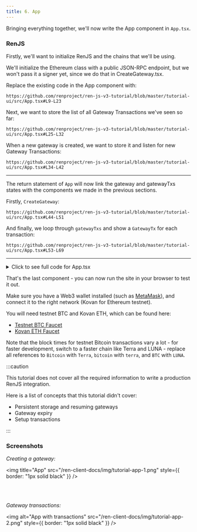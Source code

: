```yaml
---
title: 6. App
---
```



<DocTag type={DocType.Tutorial} />

Bringing everything together, we'll now write the App component in `App.tsx`.

### RenJS

Firstly, we'll want to initialize RenJS and the chains that we'll be using.

We'll initialize the Ethereum class with a public JSON-RPC endpoint, but we won't pass it a signer yet, since we do that in CreateGateway.tsx.

Replace the existing code in the App component with:

```tsx reference title=""
https://github.com/renproject/ren-js-v3-tutorial/blob/master/tutorial-ui/src/App.tsx#L9-L23
```

Next, we want to store the list of all Gateway Transactions we've seen so far:

```tsx reference title=""
https://github.com/renproject/ren-js-v3-tutorial/blob/master/tutorial-ui/src/App.tsx#L25-L32
```

When a new gateway is created, we want to store it and listen for new Gateway Transactions:

```tsx reference title=""
https://github.com/renproject/ren-js-v3-tutorial/blob/master/tutorial-ui/src/App.tsx#L34-L42
```

---

The return statement of `App` will now link the gateway and gatewayTxs states with the components we made in the previous sections.

Firstly, `CreateGateway`:

```tsx reference title=""
https://github.com/renproject/ren-js-v3-tutorial/blob/master/tutorial-ui/src/App.tsx#L44-L51
```

And finally, we loop through `gatewayTxs` and show a `GatewayTx` for each transaction:

```tsx reference title=""
https://github.com/renproject/ren-js-v3-tutorial/blob/master/tutorial-ui/src/App.tsx#L53-L69
```

---

<details><summary>Click to see full code for App.tsx</summary>

```tsx reference link title="App.tsx"
https://github.com/renproject/ren-js-v3-tutorial/blob/master/tutorial-ui/src/App.tsx
```

</details>

That's the last component - you can now run the site in your browser to test it out.

Make sure you have a Web3 wallet installed (such as [MetaMask](https://metamask.io/)), and connect it to the right network (Kovan for Ethereum testnet).

You will need testnet BTC and Kovan ETH, which can be found here:

-   [Testnet BTC Faucet](https://testnet-faucet.mempool.co)
-   [Kovan ETH Faucet](https://github.com/kovan-testnet/faucet)

Note that the block times for testnet Bitcoin transactions vary a lot - for faster development, switch to a faster chain like Terra and LUNA - replace all references to `Bitcoin` with `Terra`, `bitcoin` with `terra`, and `BTC` with `LUNA`.

:::caution

This tutorial does not cover all the required information to write a production RenJS integration.

Here is a list of concepts that this tutorial didn't cover:

-   Persistent storage and resuming gateways
-   Gateway expiry
-   Setup transactions

:::

### Screenshots

_Creating a gateway:_

<img
    title="App"
    src="/ren-client-docs/img/tutorial-app-1.png"
    style={{ border: "1px solid black" }}
/>

<br />
<br />

_Gateway transactions:_

<img
    alt="App with transactions"
    src="/ren-client-docs/img/tutorial-app-2.png"
    style={{ border: "1px solid black" }}
/>
